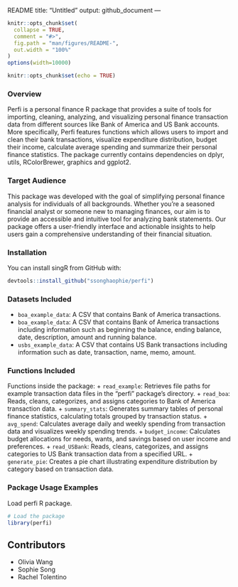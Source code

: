 README 
title: "Untitled"
output: github_document
---
<!-- README.md is generated from README.Rmd. Please edit that file -->

```r
knitr::opts_chunk$set(
  collapse = TRUE,
  comment = "#>",
  fig.path = "man/figures/README-",
  out.width = "100%"
)
options(width=10000)
```

```r
knitr::opts_chunk$set(echo = TRUE)
```


### Overview
Perfi is a personal finance R package that  provides a suite of tools for importing, cleaning, analyzing, and visualizing personal finance transaction data from different sources like Bank of America and US Bank accounts. More specifically, Perfi features functions which allows users to import and clean their bank transactions, visualize expenditure distribution, budget their income, calculate average spending and summarize their personal finance statistics. 
The package currently contains dependencies on dplyr, utils, RColorBrewer, graphics and ggplot2. 


### Target Audience
This package was developed with the goal of simplifying personal finance analysis for individuals of all backgrounds. Whether you're a seasoned financial analyst or someone new to managing finances, our aim is to provide an accessible and intuitive tool for analyzing bank statements. Our package offers a user-friendly interface and actionable insights to help users gain a comprehensive understanding of their financial situation.


### Installation 

You can install singR from GitHub with: 

```r
devtools::install_github("ssonghaophie/perfi")
```

### Datasets Included 
+ `boa_example_data`: A CSV that contains Bank of America transactions.
+ `boa_example_data`: A CSV that contains Bank of America transactions including information such as beginning the balance, ending balance, date, description, amount and running balance. 
+ `usbs_example_data`: A CSV that contains US Bank transactions including information such as date, transaction, name, memo, amount. 

### Functions Included

Functions inside the package:
+ `read_example`: Retrieves file paths for example transaction data files in the "perfi" package's directory.
+ `read_boa`: Reads, cleans, categorizes, and assigns categories to Bank of America transaction data.
+ `summary_stats`: Generates summary tables of personal finance statistics, calculating totals grouped by transaction status.
+ `avg_spend`: Calculates average daily and weekly spending from transaction data and visualizes weekly spending trends.
+ `budget_income`: Calculates budget allocations for needs, wants, and savings based on user income and preferences.
+ `read_USBank`: Reads, cleans, categorizes, and assigns categories to US Bank transaction data from a specified URL.
+ `generate_pie`: Creates a pie chart illustrating expenditure distribution by category based on transaction data.

### Package Usage Examples

Load perfi R package. 

```r
# Load the package 
library(perfi)

```

## Contributors

- Olivia Wang 
- Sophie Song
- Rachel Tolentino

